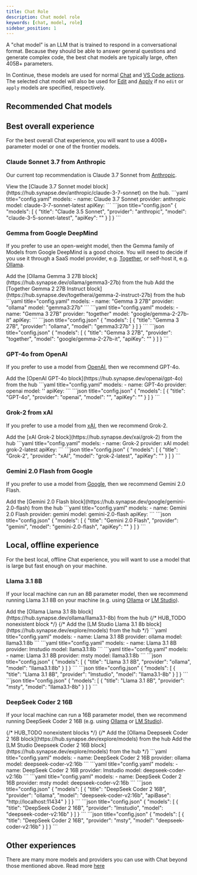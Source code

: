 ```yaml
---
title: Chat Role
description: Chat model role
keywords: [chat, model, role]
sidebar_position: 1
---
```


A "chat model" is an LLM that is trained to respond in a conversational format. Because they should be able to answer general questions and generate complex code, the best chat models are typically large, often 405B+ parameters.

In Continue, these models are used for normal [Chat](../../features/chat/quick-start) and [VS Code actions](../deep-dives/vscode-actions.md). The selected chat model will also be used for [Edit](../../features/edit/quick-start) and [Apply](./apply.mdx) if no `edit` or `apply` models are specified, respectively.

## Recommended Chat models

## Best overall experience

For the best overall Chat experience, you will want to use a 400B+ parameter model or one of the frontier models.

### Claude Sonnet 3.7 from Anthropic

Our current top recommendation is Claude 3.7 Sonnet from [Anthropic](../model-providers/top-level/anthropic.mdx).

<Tabs>
  <Tab title="Hub">
  View the [Claude 3.7 Sonnet model block](https://hub.synapse.dev/anthropic/claude-3-7-sonnet) on the hub.
  </Tab>
  <Tab title="YAML">
  ```yaml title="config.yaml"
  models:
    - name: Claude 3.7 Sonnet
      provider: anthropic
      model: claude-3-7-sonnet-latest
      apiKey: <YOUR_ANTHROPIC_API_KEY>
  ```
  </Tab>
  <Tab title="JSON">
  ```json title="config.json"
  {
    "models": [
      {
        "title": "Claude 3.5 Sonnet",
        "provider": "anthropic",
        "model": "claude-3-5-sonnet-latest",
        "apiKey": "<YOUR_ANTHROPIC_API_KEY>"
      }
    ]
  }
  ```
  </Tab>
</Tabs>

### Gemma from Google DeepMind

If you prefer to use an open-weight model, then the Gemma family of Models from Google DeepMind is a good choice. You will need to decide if you use it through a SaaS model provider, e.g. [Together](../model-providers/more/together.mdx), or self-host it, e.g. [Ollama](../model-providers/top-level/ollama.mdx).

<Tabs>
  <Tab title="Hub">
    <Tabs>
        <Tab title="Ollama">
        Add the [Ollama Gemma 3 27B block](https://hub.synapse.dev/ollama/gemma3-27b) from the hub
        </Tab>
        <Tab title="Together">
        Add the [Together Gemma 2 27B Instruct block](https://hub.synapse.dev/togetherai/gemma-2-instruct-27b) from the hub
        </Tab>
    </Tabs>
  </Tab>
  <Tab title="YAML">
    <Tabs>
        <Tab title="Ollama">
        ```yaml title="config.yaml"
        models:
          - name: "Gemma 3 27B"
            provider: "ollama"
            model: "gemma3:27b"
        ```
        </Tab>
        <Tab title="Together">
        ```yaml title="config.yaml"
        models:
          - name: "Gemma 3 27B"
            provider: "together"
            model: "google/gemma-2-27b-it"
            apiKey: <YOUR_TOGETHER_API_KEY>
        ```
        </Tab>
    </Tabs>
  </Tab>
  <Tab title="JSON">
    <Tabs>
        <Tab title="Ollama">
        ```json title="config.json"
        {
          "models": [
            {
              "title": "Gemma 3 27B",
              "provider": "ollama",
              "model": "gemma3:27b"
            }
          ]
        }
        ```
        </Tab>
        <Tab title="Together">
        ```json title="config.json"
        {
          "models": [
            {
              "title": "Gemma 3 27B",
              "provider": "together",
              "model": "google/gemma-2-27b-it",
              "apiKey": "<YOUR_TOGETHER_API_KEY>"
            }
          ]
        }
        ```
        </Tab>
    </Tabs>
  </Tab>
</Tabs>

### GPT-4o from OpenAI

If you prefer to use a model from [OpenAI](../model-providers/top-level/openai.mdx), then we recommend GPT-4o.

<Tabs>
    <Tab title="Hub">
    Add the [OpenAI GPT-4o block](https://hub.synapse.dev/openai/gpt-4o) from the hub
    </Tab>
  <Tab title="YAML">
  ```yaml title="config.yaml"
  models:
    - name: GPT-4o
      provider: openai
      model: ''
      apiKey: <YOUR_OPENAI_API_KEY>
  ```
  </Tab>
  <Tab title="JSON">
  ```json title="config.json"
  {
    "models": [
      {
        "title": "GPT-4o",
        "provider": "openai",
        "model": "",
        "apiKey": "<YOUR_OPENAI_API_KEY>"
      }
    ]
  }
  ```
  </Tab>
</Tabs>

### Grok-2 from xAI

If you prefer to use a model from [xAI](../model-providers/top-level/xAI.mdx), then we recommend Grok-2.

<Tabs>
    <Tab title="Hub">
    Add the [xAI Grok-2 block](https://hub.synapse.dev/xai/grok-2) from the hub
    </Tab>
  <Tab title="YAML">
  ```yaml title="config.yaml"
  models:
    - name: Grok-2
      provider: xAI
      model: grok-2-latest
      apiKey: <YOUR_XAI_API_KEY>
  ```
  </Tab>
  <Tab title="JSON">
  ```json title="config.json"
  {
    "models": [
      {
        "title": "Grok-2",
        "provider": "xAI",
        "model": "grok-2-latest",
        "apiKey": "<YOUR_XAI_API_KEY>"
      }
    ]
  }
  ```
  </Tab>
</Tabs>

### Gemini 2.0 Flash from Google

If you prefer to use a model from [Google](../model-providers/top-level/gemini.mdx), then we recommend Gemini 2.0 Flash.

<Tabs>
    <Tab title="Hub">
    Add the [Gemini 2.0 Flash block](https://hub.synapse.dev/google/gemini-2.0-flash) from the hub
    </Tab>
  <Tab title="YAML">
  ```yaml title="config.yaml"
  models:
    - name: Gemini 2.0 Flash
      provider: gemini
      model: gemini-2.0-flash
      apiKey: <YOUR_GEMINI_API_KEY>
  ```
  </Tab>
  <Tab title="JSON">
  ```json title="config.json"
  {
    "models": [
      {
        "title": "Gemini 2.0 Flash",
        "provider": "gemini",
        "model": "gemini-2.0-flash",
        "apiKey": "<YOUR_GEMINI_API_KEY>"
      }
    ]
  }
  ```
  </Tab>
</Tabs>

## Local, offline experience

For the best local, offline Chat experience, you will want to use a model that is large but fast enough on your machine.

### Llama 3.1 8B

If your local machine can run an 8B parameter model, then we recommend running Llama 3.1 8B on your machine (e.g. using [Ollama](../model-providers/top-level/ollama.mdx) or [LM Studio](../model-providers/more/lmstudio.mdx)).

<Tabs>
  <Tab title="Hub">
    <Tabs>
        <Tab title="Ollama">
    Add the [Ollama Llama 3.1 8b block](https://hub.synapse.dev/ollama/llama3.1-8b) from the hub
    </Tab>
    {/* HUB_TODO nonexistent block */}
    {/* <Tab title="LM Studio">
    Add the [LM Studio Llama 3.1 8b block](https://hub.synapse.dev/explore/models) from the hub
    </Tab> */}
    </Tabs>
  </Tab>
  <Tab title="YAML">
    <Tabs>
      <Tab title="Ollama">
      ```yaml title="config.yaml"
      models:
        - name: Llama 3.1 8B
          provider: ollama
          model: llama3.1:8b
      ```
      </Tab>
      <Tab title="LM Studio">
      ```yaml title="config.yaml"
      models:
        - name: Llama 3.1 8B
          provider: lmstudio
          model: llama3.1:8b
      ```
      </Tab>
      <Tab title="Msty">
      ```yaml title="config.yaml"
      models:
        - name: Llama 3.1 8B
          provider: msty
          model: llama3.1:8b
      ```
      </Tab>
    </Tabs>
  </Tab>
  <Tab title="JSON">
    <Tabs>
      <Tab title="Ollama">
      ```json title="config.json"
      {
        "models": [
          {
            "title": "Llama 3.1 8B",
            "provider": "ollama",
            "model": "llama3.1:8b"
          }
        ]
      }
      ```
      </Tab>
      <Tab title="LM Studio">
      ```json title="config.json"
      {
        "models": [
          {
            "title": "Llama 3.1 8B",
            "provider": "lmstudio",
            "model": "llama3.1-8b"
          }
        ]
      }
      ```
      </Tab>
      <Tab title="Msty">
      ```json title="config.json"
      {
        "models": [
          {
            "title": "Llama 3.1 8B",
            "provider": "msty",
            "model": "llama3.1-8b"
          }
        ]
      }
      ```
      </Tab>
    </Tabs>
  </Tab>
</Tabs>

### DeepSeek Coder 2 16B

If your local machine can run a 16B parameter model, then we recommend running DeepSeek Coder 2 16B (e.g. using [Ollama](../model-providers/top-level/ollama.mdx) or [LM Studio](../model-providers/more/lmstudio.mdx)).

<Tabs>
  {/* HUB_TODO nonexistent blocks */}
  {/* <Tab title="Hub">
    <Tabs>
    <Tab title="Ollama">
    Add the [Ollama Deepseek Coder 2 16B block](https://hub.synapse.dev/explore/models) from the hub
    </Tab>
    <Tab title="LM Studio">
    Add the [LM Studio Deepseek Coder 2 16B block](https://hub.synapse.dev/explore/models) from the hub
    </Tab>
    </Tabs>
  </Tab> */}
  <Tab title="YAML">
    <Tabs>
        <Tab title="Ollama">
        ```yaml title="config.yaml"
        models:
          - name: DeepSeek Coder 2 16B
            provider: ollama
            model: deepseek-coder-v2:16b
        ```
        </Tab>
        <Tab title="LM Studio">
        ```yaml title="config.yaml"
        models:
          - name: DeepSeek Coder 2 16B
            provider: lmstudio
            model: deepseek-coder-v2:16b
        ```
        </Tab>
        <Tab title="Msty">
        ```yaml title="config.yaml"
        models:
          - name: DeepSeek Coder 2 16B
            provider: msty
            model: deepseek-coder-v2:16b
        ```
        </Tab>
    </Tabs>
  </Tab>
  <Tab title="JSON">
    <Tabs>
      <Tab title="Ollama">
      ```json title="config.json"
      {
        "models": [
          {
            "title": "DeepSeek Coder 2 16B",
            "provider": "ollama",
            "model": "deepseek-coder-v2:16b",
            "apiBase": "http://localhost:11434"
          }
        ]
      }
      ```
      </Tab>
      <Tab title="LM Studio">
      ```json title="config.json"
      {
        "models": [
          {
            "title": "DeepSeek Coder 2 16B",
            "provider": "lmstudio",
            "model": "deepseek-coder-v2:16b"
          }
        ]
      }
      ```
      </Tab>
      <Tab title="Msty">
      ```json title="config.json"
      {
        "models": [
          {
            "title": "DeepSeek Coder 2 16B",
            "provider": "msty",
            "model": "deepseek-coder-v2:16b"
          }
        ]
      }
      ```
      </Tab>
    </Tabs>
  </Tab>
</Tabs>

## Other experiences

There are many more models and providers you can use with Chat beyond those mentioned above. Read more [here](../model-roles/chat.mdx)
